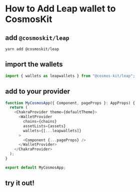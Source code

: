 
# How to Add Leap wallet to CosmosKit

## add `@cosmoskit/leap`

```
yarn add @cosmoskit/leap
```

## import the wallets

```js
import { wallets as leapwallets } from "@cosmos-kit/leap";
```

## add to your provider

```js
function MyCosmosApp({ Component, pageProps }: AppProps) {
  return (
    <ChakraProvider theme={defaultTheme}>
      <WalletProvider
        chains={chains}
        assetLists={assets}
        wallets={[...leapwallets]}
      >
        <Component {...pageProps} />
      </WalletProvider>
    </ChakraProvider>
  );
}

export default MyCosmosApp;
```

## try it out!

<WalletSection walletNames={walletNames}/>
